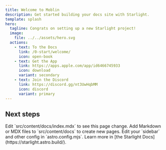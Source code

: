 ```yaml
---
title: Welcome to Moblin
description: Get started building your docs site with Starlight.
template: splash
hero:
  tagline: Congrats on setting up a new Starlight project!
  image:
    file: ../../assets/hero.svg
  actions:
    - text: To the Docs
      link: /0-start/welcome/
      icon: open-book
    - text: Get the App
      link: https://apps.apple.com/app/id6466745933
      icon: download
      variant: secondary
    - text: Join the Discord
      link: https://discord.gg/nt3UwHqbMM
      icon: discord
      variant: primary
---
```



## Next steps

<CardGrid>
	<Card title="Update content" icon="pencil">
		Edit `src/content/docs/index.mdx` to see this page change.
	</Card>
	<Card title="Add new content" icon="add-document">
		Add Markdown or MDX files to `src/content/docs` to create new pages.
	</Card>
	<Card title="Configure your site" icon="setting">
		Edit your `sidebar` and other config in `astro.config.mjs`.
	</Card>
	<Card title="Read the docs" icon="open-book">
		Learn more in [the Starlight Docs](https://starlight.astro.build/).
	</Card>
</CardGrid>
